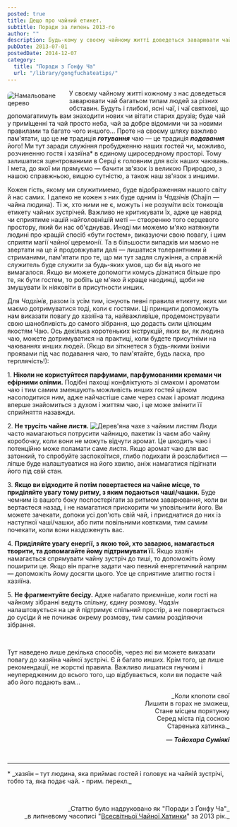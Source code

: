```yaml
---
posted: true
title: Дещо про чайний етикет.
subtitle: Поради за липень 2013-го
author: ""
description: Будь-кому у своєму чайному житті доведеться заварювати чай багатьом типам людей за різних обставин. Будуть і глибокі, ясні чаї, і чаї святкові...
pubDate: 2013-07-01
postedDate: 2014-12-07
category: 
  title: "Поради з Ґонфу Ча"
  url: "/library/gongfuchateatips/"
---
```


<Image src={Image1}  class="" style="display: inline; float: left; margin: 5px 20px 10px 0; max-width: 120px; max-height: 230px; border: 1px solid var(--foreground); border-radius: 0.5rem;" alt="Намальоване дерево" /> У своєму чайному житті кожному з нас доведеться заварювати чай багатьом типам людей за різних обставин. Будуть і глибокі, ясні чаї, і чаї святкові, що допомагатимуть вам знаходити нових чи вітати старих друзів; буде чай у приміщенні та чай просто неба, чай за добре відомими чи за новими правилами та багато чого иншого... Проте на своєму шляху важливо пам'ятати, що це ***не*** традиція ***готування*** чаю — це традиція ***подавання*** його! Ми тут заради служіння пробудженню наших гостей чи, можливо, розчиненню гостя і хазяїна* в єдиному щиросердному просторі. Тому залишатися зцентрованими в Серці є головним для всіх наших чаювань. І мета, до якої ми прямуємо — бачити зв'язок із великою Природою, з нашою справжньою, вищою сутністю, а також наш зв'язок з иншими.

Кожен гість, якому ми служитимемо, буде відображенням нашого світу й нас самих. І далеко не кожен з них буде одним із _Чадзінів_ (Chajin — чайна людина). Ті ж, хто ними не є, можуть і не розуміти всіх тонкощів етикету чайних зустрічей. Важливо не критикувати їх, адже це навряд чи сприятиме нашій найголовнішій меті — створенню того серцевого простору, який би нас об'єднував. Иноді ми можемо м'яко натякнути людині про кращій спосіб «бути гостем», виказуючи свою повагу, і цим сприяти магії чайної церемонії. Та в більшости випадків ми маємо не звертати на це й продовжувати далі — лишатися толерантними й стриманими, пам'ятати про те, що ми тут задля служіння, а справжній служитель буде служити за будь-яких умов, що би від нього не вимагалося. Якщо ви можете допомогти комусь дізнатися більше про те, як бути гостем, то робіть це м'яко й краще наодинці, щоби не змушувати їх ніяковіти в присутности инших.

Для _Чадзінів_, разом із усім тим, існують певні правила етикету, яких ми маємо дотримуватися тоді, коли є гостями. Ці принципи допоможуть нам виказати повагу до хазяїна та, найважливіше, продемонструвати свою шанобливість до самого зібрання, що додасть сили цілющим якостям Чаю. Ось декілька коротеньких інструкцій, яких ви, як людина чаю, можете дотримуватися на практиці, коли будете присутніми на чаюваннях инших людей. (Якщо ви зіткнетеся з будь-якими їхніми проявами під час подавання чаю, то пам'ятайте, будь ласка, про терплячість!):

1.&nbsp;**Ніколи не користуйтеся парфумами, парфумованими кремами чи ефірними оліями.** Подібні пахощі конфліктують зі смаком і ароматом чаю і тим самим зменшують можливість инших гостей цілком насолодитися ним, адже найчастіше саме через смак і аромат людина вперше знайомиться з духом і життям чаю, і це може змінити її сприйняття назавжди.

2.&nbsp;**Не трусіть чайне листя.** <Image src={Image2}  class="float-right" alt="Дерев'яна чахе з чайним листям" /> Люди часто намагаються потрусити чайницю, пакетик із чаєм або чайну коробочку, коли вони не можуть відчути аромат. Це шкодить чаю і потенційно може поламати саме листя. Якщо аромат чаю для вас затонкий, то спробуйте заспокоїтися, глибо подихати й розслабитися — ліпше буде налаштуватися на його хвилю, аніж намагатися підігнати його під свій стан.

3.&nbsp;**Якщо ви відходите й потім повертаєтеся на чайне місце, то приділяйте увагу тому ритму, з яким подаються чаші/чашки.** Буде чемним із вашого боку поспостерігати за ритмом заварювання, коли ви вертаєтеся назад, і не намагатися прискорити чи уповільнити його. Ви можете зачекати, допоки усі доп'ють свій чай, і приєднатися до них із наступної чаші/чашки, або пити повільними ковтками, тим самим почекати, коли вони наздоженуть вас.

4.&nbsp;**Приділяйте увагу енергії, з якою той, хто заварює, намагається творити, та допомагайте йому підтримувати її.** Якщо хазяїн намагається спрямувати чайну зустріч до тиші, то допоможіть йому поширити це. Якщо він прагне задати чаю певний енергетичний напрям — допоможіть йому досягти цього. Усе це сприятиме злиттю гостя і хазяїна.

5.&nbsp;**Не фрагментуйте бесіду.** Адже набагато приємніше, коли гості на чайному зібранні ведуть спільну, єдину розмову. _Чадзін_ налаштовується на це й підтримує спільний простір, а не повертається до сусіди й не починає окрему розмову, тим самим розділяючи зібрання.

<p>&nbsp;</p>

Тут наведено лише декілька способів, через які ви можете виказати повагу до хазяїна чайної зустрічі. Є й багато инших. Крім того, це лише рекомендації, не жорсткі правила. Важливо лишатися гнучким і неупередженим до всього того, що відбувається, коли ви подаєте чай або його подають вам...


<p style="text-align: right;">_Коли клопоти свої<br />Лишити в горах не зможеш,<br />Стане місцем порятунку<br />Серед міста під сосною<br />Старенька хатинка._</p>

<p style="text-align: right;"><em>—&nbsp;<strong>Тойохара Суміякі</strong></em></p>
<p>&nbsp;</p>

---

<p>* _хазяїн – тут людина, яка приймає гостей і головує на чайній зустрічі, тобто та, яка подає чай. - прим. перекл._</p>

<p>&nbsp;</p>
<p align="right" style="font-size: 0.9rem;">_Статтю було надруковано як "Поради з Ґонфу Ча"_<br />_в липневому часописі "<a href="http://www.globalteahut.org/" target="_blank" rel="noopener">Всесвітньої Чайної Хатинки</a>" за 2013 рік._</p>